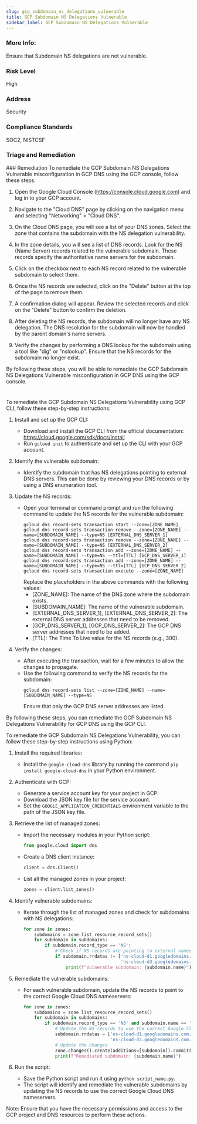 ```yaml
---
slug: gcp_subdomain_ns_delegations_vulnerable
title: GCP Subdomain NS Delegations Vulnerable
sidebar_label: GCP Subdomain NS Delegations Vulnerable
---
```


### More Info:

Ensure that Subdomain NS delegations are not vulnerable.

### Risk Level

High

### Address

Security

### Compliance Standards

SOC2, NISTCSF


### Triage and Remediation
<Tabs>
<Tab title='Remediation'>
### Remediation

<AccordionGroup>
<Accordion title='Using Console' defaultOpen='true'>
To remediate the GCP Subdomain NS Delegations Vulnerable misconfiguration in GCP DNS using the GCP console, follow these steps:

1. Open the Google Cloud Console (https://console.cloud.google.com) and log in to your GCP account.

2. Navigate to the "Cloud DNS" page by clicking on the navigation menu and selecting "Networking" > "Cloud DNS".

3. On the Cloud DNS page, you will see a list of your DNS zones. Select the zone that contains the subdomain with the NS delegation vulnerability.

4. In the zone details, you will see a list of DNS records. Look for the NS (Name Server) records related to the vulnerable subdomain. These records specify the authoritative name servers for the subdomain.

5. Click on the checkbox next to each NS record related to the vulnerable subdomain to select them.

6. Once the NS records are selected, click on the "Delete" button at the top of the page to remove them.

7. A confirmation dialog will appear. Review the selected records and click on the "Delete" button to confirm the deletion.

8. After deleting the NS records, the subdomain will no longer have any NS delegation. The DNS resolution for the subdomain will now be handled by the parent domain's name servers.

9. Verify the changes by performing a DNS lookup for the subdomain using a tool like "dig" or "nslookup". Ensure that the NS records for the subdomain no longer exist.

By following these steps, you will be able to remediate the GCP Subdomain NS Delegations Vulnerable misconfiguration in GCP DNS using the GCP console.

#
</Accordion>

<Accordion title='Using CLI'>
To remediate the GCP Subdomain NS Delegations Vulnerability using GCP CLI, follow these step-by-step instructions:

1. Install and set up the GCP CLI: 
   - Download and install the GCP CLI from the official documentation: https://cloud.google.com/sdk/docs/install
   - Run `gcloud init` to authenticate and set up the CLI with your GCP account.

2. Identify the vulnerable subdomain:
   - Identify the subdomain that has NS delegations pointing to external DNS servers. This can be done by reviewing your DNS records or by using a DNS enumeration tool.

3. Update the NS records:
   - Open your terminal or command prompt and run the following command to update the NS records for the vulnerable subdomain:
     ```
     gcloud dns record-sets transaction start --zone=[ZONE_NAME]
     gcloud dns record-sets transaction remove --zone=[ZONE_NAME] --name=[SUBDOMAIN_NAME] --type=NS [EXTERNAL_DNS_SERVER_1]
     gcloud dns record-sets transaction remove --zone=[ZONE_NAME] --name=[SUBDOMAIN_NAME] --type=NS [EXTERNAL_DNS_SERVER_2]
     gcloud dns record-sets transaction add --zone=[ZONE_NAME] --name=[SUBDOMAIN_NAME] --type=NS --ttl=[TTL] [GCP_DNS_SERVER_1]
     gcloud dns record-sets transaction add --zone=[ZONE_NAME] --name=[SUBDOMAIN_NAME] --type=NS --ttl=[TTL] [GCP_DNS_SERVER_2]
     gcloud dns record-sets transaction execute --zone=[ZONE_NAME]
     ```
     Replace the placeholders in the above commands with the following values:
     - [ZONE_NAME]: The name of the DNS zone where the subdomain exists.
     - [SUBDOMAIN_NAME]: The name of the vulnerable subdomain.
     - [EXTERNAL_DNS_SERVER_1], [EXTERNAL_DNS_SERVER_2]: The external DNS server addresses that need to be removed.
     - [GCP_DNS_SERVER_1], [GCP_DNS_SERVER_2]: The GCP DNS server addresses that need to be added.
     - [TTL]: The Time To Live value for the NS records (e.g., 300).

4. Verify the changes:
   - After executing the transaction, wait for a few minutes to allow the changes to propagate.
   - Use the following command to verify the NS records for the subdomain:
     ```
     gcloud dns record-sets list --zone=[ZONE_NAME] --name=[SUBDOMAIN_NAME] --type=NS
     ```
     Ensure that only the GCP DNS server addresses are listed.

By following these steps, you can remediate the GCP Subdomain NS Delegations Vulnerability for GCP DNS using the GCP CLI.
</Accordion>

<Accordion title='Using Python'>
To remediate the GCP Subdomain NS Delegations Vulnerability, you can follow these step-by-step instructions using Python:

1. Install the required libraries:
   - Install the `google-cloud-dns` library by running the command `pip install google-cloud-dns` in your Python environment.

2. Authenticate with GCP:
   - Generate a service account key for your project in GCP.
   - Download the JSON key file for the service account.
   - Set the `GOOGLE_APPLICATION_CREDENTIALS` environment variable to the path of the JSON key file.

3. Retrieve the list of managed zones:
   - Import the necessary modules in your Python script:
     ```python
     from google.cloud import dns
     ```

   - Create a DNS client instance:
     ```python
     client = dns.Client()
     ```

   - List all the managed zones in your project:
     ```python
     zones = client.list_zones()
     ```

4. Identify vulnerable subdomains:
   - Iterate through the list of managed zones and check for subdomains with NS delegations:
     ```python
     for zone in zones:
         subdomains = zone.list_resource_record_sets()
         for subdomain in subdomains:
             if subdomain.record_type == 'NS':
                 # Check if NS records are pointing to external nameservers
                 if subdomain.rrdatas != ['ns-cloud-d1.googledomains.com.', 'ns-cloud-d2.googledomains.com.',
                                          'ns-cloud-d3.googledomains.com.', 'ns-cloud-d4.googledomains.com.']:
                     print(f"Vulnerable subdomain: {subdomain.name}")
     ```

5. Remediate the vulnerable subdomains:
   - For each vulnerable subdomain, update the NS records to point to the correct Google Cloud DNS nameservers:
     ```python
     for zone in zones:
         subdomains = zone.list_resource_record_sets()
         for subdomain in subdomains:
             if subdomain.record_type == 'NS' and subdomain.name == 'vulnerable-subdomain.example.com.':
                 # Update the NS records to use the correct Google Cloud DNS nameservers
                 subdomain.rrdatas = ['ns-cloud-d1.googledomains.com.', 'ns-cloud-d2.googledomains.com.',
                                      'ns-cloud-d3.googledomains.com.', 'ns-cloud-d4.googledomains.com.']
                 # Update the changes
                 zone.changes().create(additions=[subdomain]).commit()
                 print(f"Remediated subdomain: {subdomain.name}")
     ```

6. Run the script:
   - Save the Python script and run it using `python script_name.py`.
   - The script will identify and remediate the vulnerable subdomains by updating the NS records to use the correct Google Cloud DNS nameservers.

Note: Ensure that you have the necessary permissions and access to the GCP project and DNS resources to perform these actions.
</Accordion>

</AccordionGroup>
</Tab>
</Tabs>

